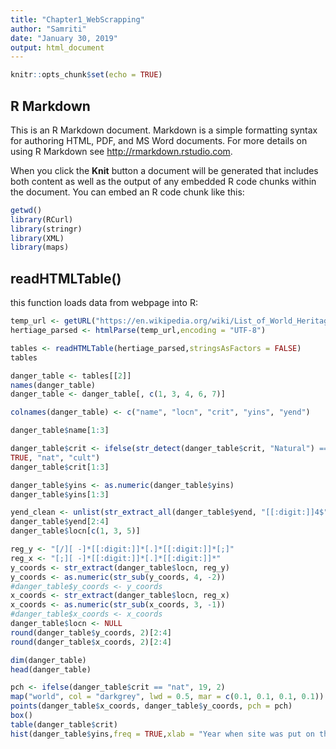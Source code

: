 ---
title: "Chapter1_WebScrapping"
author: "Samriti"
date: "January 30, 2019"
output: html_document
---

```{r setup, include=FALSE}
knitr::opts_chunk$set(echo = TRUE)
```

## R Markdown

This is an R Markdown document. Markdown is a simple formatting syntax for authoring HTML, PDF, and MS Word documents. For more details on using R Markdown see <http://rmarkdown.rstudio.com>.

When you click the **Knit** button a document will be generated that includes both content as well as the output of any embedded R code chunks within the document. You can embed an R code chunk like this:

```{r}
getwd()
library(RCurl)
library(stringr)
library(XML)
library(maps)
```

## readHTMLTable()
this function loads data from webpage into R:

```{r}
temp_url <- getURL("https://en.wikipedia.org/wiki/List_of_World_Heritage_in_Danger",ssl.verifyPeer = FALSE)
hertiage_parsed <- htmlParse(temp_url,encoding = "UTF-8")

tables <- readHTMLTable(hertiage_parsed,stringsAsFactors = FALSE)
tables

```
```{r}
danger_table <- tables[[2]]
names(danger_table)
danger_table <- danger_table[, c(1, 3, 4, 6, 7)]

colnames(danger_table) <- c("name", "locn", "crit", "yins", "yend")

danger_table$name[1:3]
```
```{r}
danger_table$crit <- ifelse(str_detect(danger_table$crit, "Natural") ==
TRUE, "nat", "cult")
danger_table$crit[1:3]
```
```{r}
danger_table$yins <- as.numeric(danger_table$yins)
danger_table$yins[1:3]

yend_clean <- unlist(str_extract_all(danger_table$yend, "[[:digit:]]4$"))
danger_table$yend[2:4]
danger_table$locn[c(1, 3, 5)]
```
```{r}
reg_y <- "[/][ -]*[[:digit:]]*[.]*[[:digit:]]*[;]"
reg_x <- "[;][ -]*[[:digit:]]*[.]*[[:digit:]]*"
y_coords <- str_extract(danger_table$locn, reg_y)
y_coords <- as.numeric(str_sub(y_coords, 4, -2))
#danger_table$y_coords <- y_coords
x_coords <- str_extract(danger_table$locn, reg_x)
x_coords <- as.numeric(str_sub(x_coords, 3, -1))
#danger_table$x_coords <- x_coords
danger_table$locn <- NULL
round(danger_table$y_coords, 2)[2:4]
round(danger_table$x_coords, 2)[2:4]
```

```{r}
dim(danger_table)
head(danger_table)
```

```{r}
pch <- ifelse(danger_table$crit == "nat", 19, 2)
map("world", col = "darkgrey", lwd = 0.5, mar = c(0.1, 0.1, 0.1, 0.1))
points(danger_table$x_coords, danger_table$y_coords, pch = pch)
box()
table(danger_table$crit)
hist(danger_table$yins,freq = TRUE,xlab = "Year when site was put on the list of endangered sites",main = "")

```
```{r}
```


